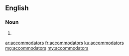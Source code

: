 ==English==

===Noun===
{{head|en|plural}}

# {{plural of|accommodator|lang=en}}

[[ar:accommodators]]
[[fr:accommodators]]
[[ku:accommodators]]
[[mg:accommodators]]
[[my:accommodators]]